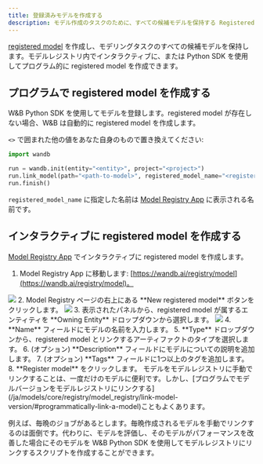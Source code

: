```yaml
---
title: 登録済みモデルを作成する
description: モデル作成のタスクのために、すべての候補モデルを保持する Registered Model を作成します。
---
```


[registered model](/ja/models/core/registry/model_registry/model-management-concepts/#registered-model) を作成し、モデリングタスクのすべての候補モデルを保持します。モデルレジストリ内でインタラクティブに、または Python SDK を使用してプログラム的に registered model を作成できます。

## プログラムで registered model を作成する

W&B Python SDK を使用してモデルを登録します。registered model が存在しない場合、W&B は自動的に registered model を作成します。

`<>` で囲まれた他の値をあなた自身のもので置き換えてください:

```python
import wandb

run = wandb.init(entity="<entity>", project="<project>")
run.link_model(path="<path-to-model>", registered_model_name="<registered-model-name>")
run.finish()
```

`registered_model_name` に指定した名前は [Model Registry App](https://wandb.ai/registry/model) に表示される名前です。

## インタラクティブに registered model を作成する

[Model Registry App](https://wandb.ai/registry/model) でインタラクティブに registered model を作成します。

1. Model Registry App に移動します: [https://wandb.ai/registry/model](https://wandb.ai/registry/model)。
<Frame>
    <img src="/images/models/create_registered_model_1.png"  />
</Frame>
2. Model Registry ページの右上にある **New registered model** ボタンをクリックします。
<Frame>
    <img src="/images/models/create_registered_model_model_reg_app.png"  />
</Frame>
3. 表示されたパネルから、registered model が属するエンティティを **Owning Entity** ドロップダウンから選択します。
<Frame>
    <img src="/images/models/create_registered_model_3.png"  />
</Frame>
4. **Name** フィールドにモデルの名前を入力します。 
5. **Type** ドロップダウンから、registered model とリンクするアーティファクトのタイプを選択します。
6. (オプション) **Description** フィールドにモデルについての説明を追加します。
7. (オプション) **Tags** フィールドに1つ以上のタグを追加します。
8. **Register model** をクリックします。

<Note>
モデルをモデルレジストリに手動でリンクすることは、一度だけのモデルに便利です。しかし、[プログラムでモデルバージョンをモデルレジストリにリンクする](/ja/models/core/registry/model_registry/link-model-version/#programmatically-link-a-model)こともよくあります。

例えば、毎晩のジョブがあるとします。毎晩作成されるモデルを手動でリンクするのは面倒です。代わりに、モデルを評価し、そのモデルがパフォーマンスを改善した場合にそのモデルを W&B Python SDK を使用してモデルレジストリにリンクするスクリプトを作成することができます。
</Note>